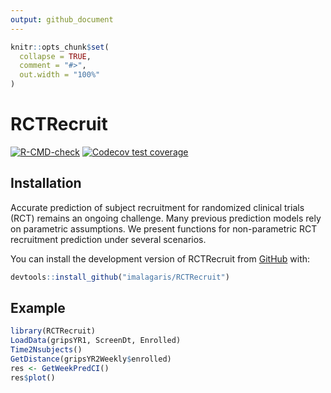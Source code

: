 ```yaml
---
output: github_document
---
```


<!-- README.md is generated from README.Rmd. Please edit that file -->

```r
knitr::opts_chunk$set(
  collapse = TRUE,
  comment = "#>",
  out.width = "100%"
)
```

# RCTRecruit

<!-- badges: start -->
[![R-CMD-check](https://github.com/imalagaris/RCTRecruit/actions/workflows/R-CMD-check.yaml/badge.svg)](https://github.com/imalagaris/RCTRecruit/actions/workflows/R-CMD-check.yaml)
[![Codecov test coverage](https://codecov.io/gh/imalagaris/RCTRecruit/graph/badge.svg)](https://app.codecov.io/gh/imalagaris/RCTRecruit)
<!-- badges: end -->

## Installation
Accurate prediction of subject recruitment for randomized clinical
    trials (RCT) remains an ongoing challenge. Many previous prediction models rely
    on parametric assumptions. We present functions for non-parametric RCT
    recruitment prediction under several scenarios.  


You can install the development version of RCTRecruit from 
[GitHub](https://github.com/imalagaris/RCTRecruit) with:

``` r
devtools::install_github("imalagaris/RCTRecruit")
```

## Example

```r
library(RCTRecruit)
LoadData(gripsYR1, ScreenDt, Enrolled)
Time2Nsubjects()
GetDistance(gripsYR2Weekly$enrolled)
res <- GetWeekPredCI()
res$plot()
```


